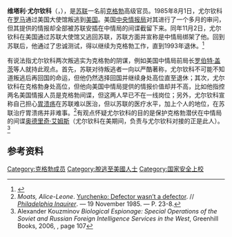{{Infobox military person
| name                      = 維塔利·尤爾欽科<br />Виталий Сергеевич Юрченко
| image                     = Vitaly.jpg
| caption                   = 
| birth_date                = {{birth date and age|1936|5|2|df=y}}
| death_date                = 
| placeofburial_label       = 
| placeofburial             = 
| birth_place               = [[蘇聯|蘇聯]]
| death_place               = 
| placeofburial_coordinates = 
| nickname                  = 
| allegiance                = {{USSR}}
| branch                    = 
| serviceyears              = 
| rank                      = 
| servicenumber             = 
| unit                      = 
| commands                  = 
| battles                   = 
| awards                    = [[紅星勳章|紅星勳章]]
| relations                 = 
| laterwork                 = 
}}
'''维塔利·尤尔钦科'''（{{lang-ru|Виталий Юрченко}}，{{bd|1936年|5月2日||}}），是[[苏联|苏联]]一名前[[克格勃|克格勃]]高级官员。1985年8月1日，尤尔钦科在[[罗马|罗马]]通过美国大使馆叛逃到[[美国|美国]]。美国[[中央情报局|中央情报局]]对其进行了一个多月的审问，但其提供的情报却全部被苏联安插在中情局的间谍截留下来。同年11月2日，尤尔钦科在美国通过苏联大使馆又逃回苏联，苏联方面并宣称是中情局绑架了他。回到苏联后，他通过了忠诚测试，得以继续为克格勃工作，直到1993年退休。<ref>{{cite web | language = zh-cn | publisher = 人民网 | title =图文：各有各的苦衷 冷战四大间谍叛逃案 (4)| archiveurl=https://web.archive.org/web/20061214152533/http://pic.people.com.cn/GB/31655/5151611.html| url = http://pic.people.com.cn/GB/31655/5151611.html| date = 2006-12-11 | accessdate = 2011-08-25 |  archivedate = 2006-12-14 |deadurl=yes}}</ref>

有说法指尤尔钦科两次叛逃实为克格勃的阴谋，例如美国中情局前局长[[罗伯特·盖茨|罗伯特·盖茨]]等人就持此观点。首先，苏联对待叛逃者一向以严酷著称，尤尔钦科不可能不知道叛逃后再回国的命运，但他仍然选择回国并继续身处高位直至退休；其次，尤尔钦科在克格勃身处高位，但他向美国中情局提供的情报价值却并不高，比如他指控两名美国情报人员是克格勃间谍，但这两人早已不在一线岗位；另外，尤尔钦科宣称自己担心[[胃溃疡|胃溃疡]]在苏联难以医治，但以苏联的医疗水平，加上个人的地位，在苏联治疗胃溃疡并非难事。<ref>''Moats, Alice-Leone''. [https://www.cia.gov/library/readingroom/docs/CIA-RDP90-00965R000504160047-8.pdf Yurchenko: Defector wasn’t a defector]. // ''[[Philadelphia_Inquirer|Philadelphia Inquirer]]''. — 19 November 1985. — P. 23-8.</ref>有观点怀疑尤尔钦科的目的是保护克格勃潜伏在中情局的间谍[[奥德里奇·艾姆斯|奥德里奇·艾姆斯]]（尤尔钦科在美期间，负责与尤尔钦科对接的正是此人）。<ref name="Kuzminov">Alexander Kouzminov ''Biological Espionage: Special Operations of the Soviet and Russian Foreign Intelligence Services in the West'', Greenhill Books, 2006, {{ISBN|1-85367-646-2}}, page 107</ref>

==参考资料==
{{reflist}}

[[Category:克格勃成员|Category:克格勃成员]]
[[Category:脫逃至美國人士|Category:脫逃至美國人士]]
[[Category:国家安全上校|Category:国家安全上校]]
